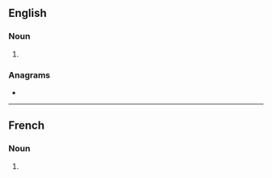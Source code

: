 ==English==

===Noun===
{{head|en|noun form}}

# {{plural of|hanap|lang=en}}

===Anagrams===
* {{anagrams|en|a=aahnps|ash pan|ashpan}}

----

==French==

===Noun===
{{head|fr|noun plural form|g=?}}

# {{plural of|hanap|lang=fr}}